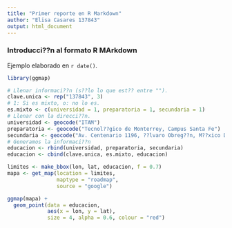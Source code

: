 ```yaml
---
title: "Primer reporte en R Markdown"
author: "Elisa Casares 137843"
output: html_document
---
```


### Introducci??n al formato R MArkdown

Ejemplo elaborado en `r date()`.

```r
library(ggmap)
```

```r
# Llenar informaci??n (s??lo lo que est?? entre "").
clave.unica <- rep("137843", 3)
# 1: Si es mixto, o: no lo es.
es.mixto <- c(universidad = 1, preparatoria = 1, secundaria = 1)
# Llenar con la direcci??n.
universidad <- geocode("ITAM")
preparatoria <- geocode("Tecnol??gico de Monterrey, Campus Santa Fe")
secundaria <- geocode("Av. Centenario 1196, ??lvaro Obreg??n, M??xico DF")
# Generamos la informaci??n
educacion <- rbind(universidad, preparatoria, secundaria)
educacion <- cbind(clave.unica, es.mixto, educacion)
```

```r
limites <- make_bbox(lon, lat, educacion, f = 0.7)
mapa <- get_map(location = limites,
                maptype = "roadmap",
                source = "google")
```

```r
ggmap(mapa) +
  geom_point(data = educacion,
             aes(x = lon, y = lat),
             size = 4, alpha = 0.6, colour = "red")
```
